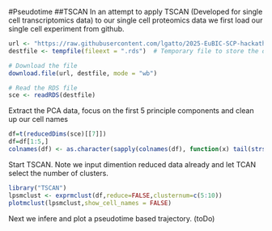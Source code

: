 #Pseudotime
##TSCAN
In an attempt to apply TSCAN (Developed for single cell transcriptomics data) to our single cell proteomics data
we first load our single cell experiment from github.
```r
url <- "https://raw.githubusercontent.com/lgatto/2025-EuBIC-SCP-hackathon/main/data/sce.rds"
destfile <- tempfile(fileext = ".rds")  # Temporary file to store the download

# Download the file
download.file(url, destfile, mode = "wb")

# Read the RDS file
sce <- readRDS(destfile)
```
Extract the PCA data, focus on the first 5 principle components and clean up our cell names
```r
df=t(reducedDims(sce)[[7]])
df=df[1:5,]
colnames(df) <- as.character(sapply(colnames(df), function(x) tail(strsplit(x, "\\\\")[[1]], 1)))
```

Start TSCAN. Note we input dimention reduced data already and let TCAN select the number of clusters.
```r
library("TSCAN")
lpsmclust <- exprmclust(df,reduce=FALSE,clusternum=c(5:10))
plotmclust(lpsmclust,show_cell_names = FALSE)

```

Next we infere and plot a pseudotime based trajectory. (toDo)